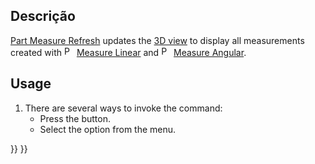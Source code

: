 <languages/>

{{Docnav
|
|
|[[Part_Workbench|Part]]
|IconL=
|IconR=
|IconC=Workbench_Part.svg
}}

{{VeryImportantMessage|This command is obsolete, it is not available in {{VersionPlus|1.0}}.<br>Use [[Image:Std_Measure.svg|24px]] [[Std_Measure|Std Measure]] instead.}}

{{GuiCommand
|Name=Part Measure Refresh
|MenuLocation=Measure → Refresh
|Workbenches=[[Part_Workbench|Part]]
|SeeAlso=[[Part_Measure_Linear|Part Measure Linear]], [[Part_Measure_Angular|Part Measure Angular]]
}}

<span id="Description"></span>
==Descrição==

[[Part_Measure_Refresh|Part Measure Refresh]] updates the [[3D_view|3D view]] to display all measurements created with [[Image:Part Measure Linear.svg|16px]] [[Part_Measure_Linear|Measure Linear]] and [[Image:Part_Measure_Angular.svg|16px]] [[Part_Measure_Angular|Measure Angular]].

==Usage==

# There are several ways to invoke the command:
#* Press the {{Button|[[Image:Part_Measure_Refresh.svg|16px]] [[Part_Measure_Refresh|Refresh]]}} button.
#* Select the {{MenuCommand|Measure → [[Image:Part_Measure_Refresh.svg|16px]] Refresh}} option from the menu.


{{Docnav
|
|
|[[Part_Workbench|Part]]
|IconL=
|IconR=
|IconC=Workbench_Part.svg
}}

{{Part Tools navi{{#translation:}}}}
{{Userdocnavi{{#translation:}}}}